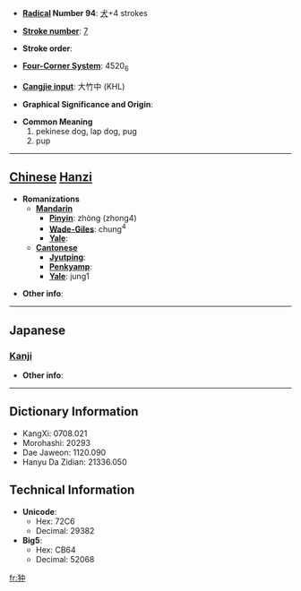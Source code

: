 * '''[[Wiktionary:Chinese radical index| Radical]] Number 94''': [[Wiktionary:Chinese radical index 犬|犬]]+4 strokes

* '''[[Wiktionary:Chinese total strokes index|Stroke number]]''': [[Wiktionary:Chinese total strokes index 7|7]]

* '''Stroke order''': 

* '''[[Wiktionary:Chinese four corner index|Four-Corner System]]''': 4520<sub>6</sub>

* '''[[Wiktionary:Chinese Cangjie index|Cangjie input]]''': 大竹中 (KHL)

* '''Graphical Significance and Origin''': 

* '''Common Meaning'''
*#pekinese dog, lap dog, pug
*# pup


----

== [[Chinese]] [[Hanzi]] ==

* '''Romanizations'''
** '''[[Mandarin]]'''
*** '''[[Pinyin]]''': zhòng (zhong4)
*** '''[[Wade-Giles]]''': chung<sup>4</sup>
*** '''[[Yale]]''': 
** '''[[Cantonese]]'''
*** '''[[Jyutping]]''':
*** '''[[Penkyamp]]''': 
*** '''[[Yale]]''': jung1

* '''Other info''': 

----

==Japanese==
===[[Kanji]]===
{{kanji|on readings=[[ちゅう]] (chū)
|kun readings=[[ちん]] (chin)
}}

* '''Other info''':  

----

== Dictionary Information ==

* KangXi: 0708.021
* Morohashi: 20293
* Dae Jaweon: 1120.090
* Hanyu Da Zidian: 21336.050

== Technical Information ==

* '''Unicode''':
** Hex: 72C6
** Decimal: 29382
* '''Big5''':
** Hex: CB64
** Decimal: 52068

[[fr:狆]]